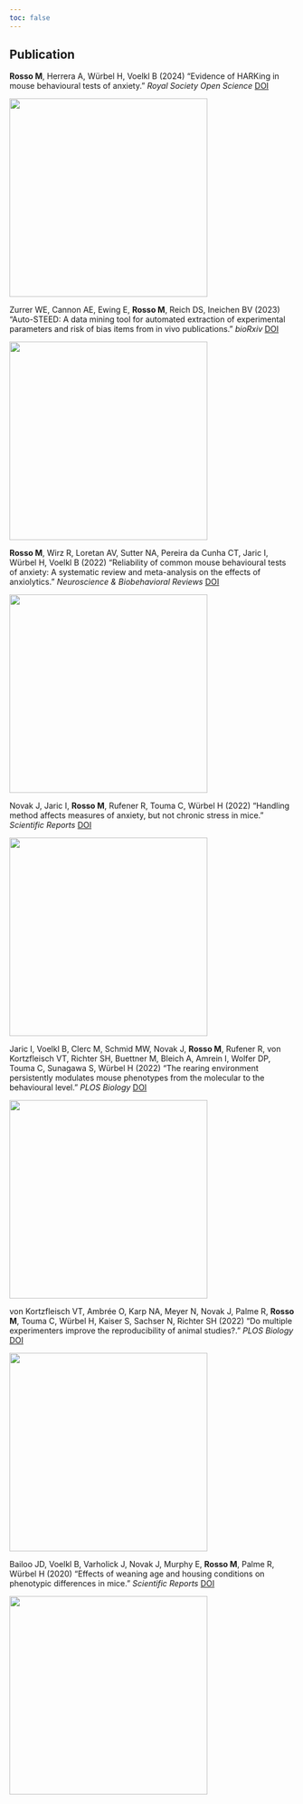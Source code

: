 ```yaml
---
toc: false
---
```


## Publication

**Rosso M**, Herrera A, Würbel H, Voelkl B (2024) "Evidence of HARKing in mouse behavioural tests of anxiety." *Royal Society Open Science* <a href="http://dx.doi.org/10.1098/rsos.231744" target="_blank">DOI</a>

![](images/pub/HARKing.jpg){fig-align="center" width="350"}

Zurrer WE, Cannon AE, Ewing E, **Rosso M**, Reich DS, Ineichen BV (2023) "Auto-STEED: A data mining tool for automated extraction of experimental parameters and risk of bias items from in vivo publications." *bioRxiv* <a href="https://doi.org/10.1101%2F2023.02.24.529867;http://dx.doi.org/10.1101/2023.02.24.529867" target="_blank">DOI</a>

![](images/pub/STEED.png){fig-align="center" width="350"}

**Rosso M**, Wirz R, Loretan AV, Sutter NA, Pereira da Cunha CT, Jaric I, Würbel H, Voelkl B (2022) "Reliability of common mouse behavioural tests of anxiety: A systematic review and meta-analysis on the effects of anxiolytics." *Neuroscience & Biobehavioral Reviews* <a href="http://dx.doi.org/10.1016/j.neubiorev.2022.104928" target="_blank">DOI</a>

![](images/pub/Reliability.jpg){fig-align="center" width="350"}

Novak J, Jaric I, **Rosso M**, Rufener R, Touma C, Würbel H (2022) "Handling method affects measures of anxiety, but not chronic stress in mice." *Scientific Reports* <a href="https://doi.org/10.1038%2Fs41598-022-25090-9;http://dx.doi.org/10.1038/s41598-022-25090-9" target="_blank">DOI</a>

![](images/pub/Handling.png){fig-align="center" width="350"}

Jaric I, Voelkl B, Clerc M, Schmid MW, Novak J, **Rosso M**, Rufener R, von Kortzfleisch VT, Richter SH, Buettner M, Bleich A, Amrein I, Wolfer DP, Touma C, Sunagawa S, Würbel H (2022) "The rearing environment persistently modulates mouse phenotypes from the molecular to the behavioural level." *PLOS Biology* <a href="https://doi.org/10.1371%2Fjournal.pbio.3001837;http://dx.doi.org/10.1371/journal.pbio.3001837" target="_blank">DOI</a>

![](images/pub/rearing.PNG){fig-align="center" width="350"}

von Kortzfleisch VT, Ambrée O, Karp NA, Meyer N, Novak J, Palme R, **Rosso M**, Touma C, Würbel H, Kaiser S, Sachser N, Richter SH (2022) "Do multiple experimenters improve the reproducibility of animal studies?." *PLOS Biology* <a href="https://doi.org/10.1371%2Fjournal.pbio.3001564;http://dx.doi.org/10.1371/journal.pbio.3001564" target="_blank">DOI</a>

![](images/pub/multiplexp.PNG){fig-align="center" width="350"}

Bailoo JD, Voelkl B, Varholick J, Novak J, Murphy E, **Rosso M**, Palme R, Würbel H (2020) "Effects of weaning age and housing conditions on phenotypic differences in mice." *Scientific Reports* <a href="https://doi.org/10.1038%2Fs41598-020-68549-3;http://dx.doi.org/10.1038/s41598-020-68549-3" target="_blank">DOI</a>

![](images/pub/weaning.png){fig-align="center" width="350"}
